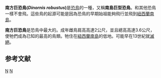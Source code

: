 {{Speciesbox
| taxon = Dinornis robustus
|binomial_authority=[[歐文Owen|歐文Owen]], 1846
| image=Dinornis robustus, South Island Giant Moa - three quarter view on black YORYM 2004 20.jpg
| image_caption=南方巨恐鳥的骨架
| status = EX
| status_system=iucn3.1
|status_ref=<ref name="IUCN">{{IUCN2010|assessors=BirdLife International|year=2012|id=141085|version = 3.1|title=Struthio camelus|downloaded=17 Feb 2011}} {{cite web| url=http://www.birdlife.org/datazone/species/index.html?action=SpcHTMDetails.asp&sid=1&m=0 | title=Ostrich Struthio camelus – BirdLife Species Factsheet | accessdate=17 Feb 2011 | author=BirdLife International | year=2012| work=Data Zone}}</ref>
}}
'''南方巨恐鳥(''Dinornis robustus'')'''是[[恐鳥|恐鳥]]的一種，又稱'''南島巨型恐鳥'''。和其他恐鳥一樣不會飛。這些鳥的起源可能是因為恐鳥的早期始祖能夠飛行並飛到[[新西兰|紐西蘭]][[南島_(新西蘭)|南島]]。

'''南方巨恐鳥'''是恐鳥中最大的。成年雌鳥肩高高達2公尺，並且總高高達3.6公尺，使牠們成為已知的最高的鳥類。牠住在[[新西兰|紐西蘭]][[南島_(新西蘭)|南島]]的低地。可能早在13世紀就[[绝灭|滅絕]]。

== 参考文献 ==
{{Reflist}}
{{Taxonbar}}
[[Category:恐鸟|N]]
[[Category:_1846年描述的鸟类|N]]